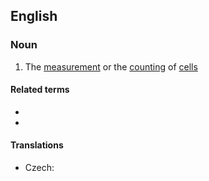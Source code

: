 ==English==

===Noun===
{{en-noun|-|cytometries}}

# {{lb|en|biology}} The [[measurement]] or the [[counting]] of [[cell]]s

====Related terms====
* {{l|en|cytometer}}
* {{l|en|cytometric}}

====Translations====
{{trans-top|the measurement or the counting of cells}}
* Czech: {{t|cs|cytometrie|f}}
{{trans-mid}}
{{trans-bottom}}